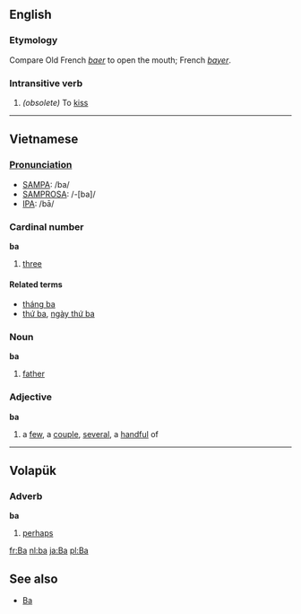 ==English==
===Etymology===
Compare Old French ''[[baer]]'' to open the mouth; French ''[[bayer]]''.

===Intransitive verb===
#''(obsolete)'' To [[kiss]]

-----

== Vietnamese ==

=== [[Pronunciation]] ===
*[[SAMPA]]: /ba/
*[[SAMPROSA]]: /-[ba]/
*[[International Phonetic Alphabet|IPA]]: /bā/

=== Cardinal number ===
'''ba'''
#[[three]]

====Related terms====
*[[tháng ba]]
*[[thứ ba]], [[ngày thứ ba]]

===Noun===
'''ba'''
#[[father]]

=== Adjective ===
'''ba'''
#a [[few#Pronoun|few]], a [[couple]], [[several]], a [[handful]] of

-----

== Volapük ==
=== Adverb ===
'''ba'''
#[[perhaps]]

[[fr:Ba]]
[[nl:ba]]
[[ja:Ba]]
[[pl:Ba]]

== See also ==
*[[Ba]]